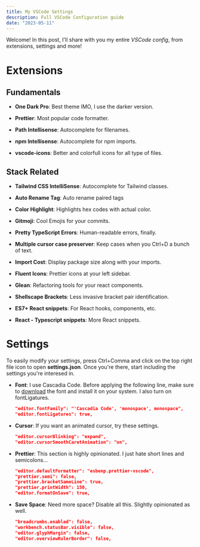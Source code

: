 ```yaml
---
title: My VSCode Settings
description: Full VSCode Configuration guide
date: "2023-05-11"
---
```


Welcome! In this post, I'll share with you my entire _VSCode config_, from extensions, settings and more!

# Extensions

## Fundamentals

- **One Dark Pro**: Best theme IMO, I use the darker version.

- **Prettier**: Most popular code formatter.

- **Path Intellisense**: Autocomplete for filenames.

- **npm Intellisense**: Autocomplete for npm imports.

- **vscode-icons**: Better and colorfull icons for all type of files.

## Stack Related

- **Tailwind CSS IntelliSense**: Autocomplete for Tailwind classes.

- **Auto Rename Tag**: Auto rename paired tags

- **Color Highlight**: Highlights hex codes with actual color.

- **Gitmoji**: Cool Emojis for your commits.

- **Pretty TypeScript Errors**: Human-readable errors, finally.

- **Multiple cursor case preserver**: Keep cases when you Ctrl+D a bunch of text.

- **Import Cost**: Display package size along with your imports.

- **Fluent Icons**: Prettier icons at your left sidebar.

- **Glean**: Refactoring tools for your react components.

- **Shellscape Brackets**: Less invasive bracket pair identification.

- **ES7+ React snippets**: For React hooks, components, etc.

- **React - Typescript snippets**: More React snippets.

# Settings

To easily modify your settings, press Ctrl+Comma and click on the top right file icon to open **settings.json**.
Once you're there, start including the settings you're interesed in.

- **Font**: I use Cascadia Code. Before applying the following line, make sure to [download](https://github.com/microsoft/cascadia-code/releases/tag/v2111.01) the font and install it on your system. I also turn on fontLigatures.

  ```json title="settings.json"
  "editor.fontFamily": "'Cascadia Code', 'monospace', monospace",
  "editor.fontLigatures": true,
  ```

- **Cursor**: If you want an animated cursor, try these settings.

  ```json title="settings.json"
  "editor.cursorBlinking": "expand",
  "editor.cursorSmoothCaretAnimation": "on",
  ```

- **Prettier**: This section is highly opinionated. I just hate short lines and semicolons...

  ```json title="settings.json"
  "editor.defaultFormatter": "esbenp.prettier-vscode",
  "prettier.semi": false,
  "prettier.bracketSameLine": true,
  "prettier.printWidth": 150,
  "editor.formatOnSave": true,
  ```

- **Save Space**: Need more space? Disable all this. Slightly opinionated as well.

  ```json title="settings.json"
  "breadcrumbs.enabled": false,
  "workbench.statusBar.visible": false,
  "editor.glyphMargin": false,
  "editor.overviewRulerBorder": false,
  ```
